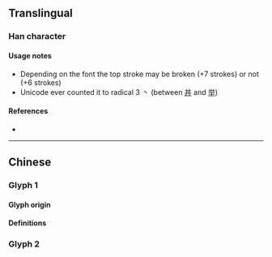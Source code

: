 {{also|麗}}
{{character info/new}}
{{character info|0x2F800}}
==Translingual==
{{stroke order}}

===Han character===
{{Han char|rn=1|rad=一|as=06|sn=7|four=10227|canj=MBIB|ids=⿱一⿰⿵冂丶⿵冂丶<small>(G)</small>,⿰⿱一⿵冂丶⿱一⿵冂丶<small>(HT)</small>}}

====Usage notes====
* Depending on the font the top stroke may be broken (+7 strokes) or not (+6 strokes)
* Unicode ever counted it to radical 3 丶 (between [[丼]] and [[举]])

====References====
* {{Han ref|kx=0081.040|dkj=00059|dj=0164.060|hdz=10021.030|uh=4E3D|ud=20029}}

----

==Chinese==

===Glyph 1===
{{Han-glyphref|⿰⿱一⿵冂丶⿱一⿵冂丶}}

====Glyph origin====
{{Han etym}}

====Definitions====
{{zh-see|麗|a}}

===Glyph 2===
{{Han-glyphref|⿱一⿰⿵冂丶⿵冂丶}}
{{zh-see|麗|s}}